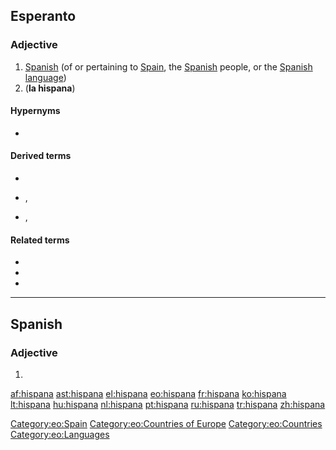==Esperanto==

===Adjective===
{{eo-adj}}
# [[Spanish]] (of or pertaining to [[Spain]], the [[Spanish]] people, or the [[Spanish language]])
# ('''la hispana''') {{short for|[[la]] [[hispana lingvo]]||the Spanish language|lang=eo}}

====Hypernyms====
* {{l|eo|eŭropa|gloss=European}}

====Derived terms====
* {{l|eo|hispana lingvo|gloss=Spanish language}}
* {{l|eo|hispanlingvano}}, {{l|eo|hispanparolanto|gloss=a Spanish speaker, a [[hispanophone]]}}
* {{l|eo|hispanparola}}, {{l|eo|hispanparolanta|gloss=Spanish-speaking}}

====Related terms====
* {{l|eo|hispane|gloss=in Spanish}}
* {{l|eo|Hispanio|gloss=Spain}}
* {{l|eo|hispano|gloss=a Spaniard}}

[[Category:eo:Spain]]
[[Category:eo:Countries of Europe]]
[[Category:eo:Countries]]
[[Category:eo:Languages]]
{{eo GCSE|4}}
----

==Spanish==

===Adjective===
{{head|es|adjective form|g=f}}

# {{feminine of|nocat=1|hispano|lang=es}}

[[af:hispana]]
[[ast:hispana]]
[[el:hispana]]
[[eo:hispana]]
[[fr:hispana]]
[[ko:hispana]]
[[lt:hispana]]
[[hu:hispana]]
[[nl:hispana]]
[[pt:hispana]]
[[ru:hispana]]
[[tr:hispana]]
[[zh:hispana]]